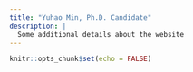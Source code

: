```yaml
---
title: "Yuhao Min, Ph.D. Candidate"
description: |
  Some additional details about the website
---
```


```r
knitr::opts_chunk$set(echo = FALSE)
```

